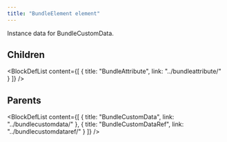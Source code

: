 ```yaml
---
title: "BundleElement element"
---
```



Instance data for BundleCustomData.

## Children

<BlockDefList content={[
    {
      title: "BundleAttribute",
      link: "../bundleattribute/"
    }
  ]}
/>

## Parents

<BlockDefList content={[
    {
      title: "BundleCustomData",
      link: "../bundlecustomdata/"
    },
    {
      title: "BundleCustomDataRef",
      link: "../bundlecustomdataref/"
    }
  ]}
/>